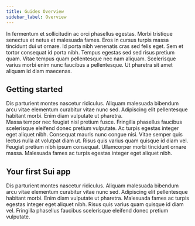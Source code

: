 ```yaml
---
title: Guides Overview
sidebar_label: Overview
---
```



In fermentum et sollicitudin ac orci phasellus egestas. Morbi tristique senectus et netus et malesuada fames. Eros in cursus turpis massa tincidunt dui ut ornare. Id porta nibh venenatis cras sed felis eget. Sem et tortor consequat id porta nibh. Tempus egestas sed sed risus pretium quam. Vitae tempus quam pellentesque nec nam aliquam. Scelerisque varius morbi enim nunc faucibus a pellentesque. Ut pharetra sit amet aliquam id diam maecenas.

## Getting started

Dis parturient montes nascetur ridiculus. Aliquam malesuada bibendum arcu vitae elementum curabitur vitae nunc sed. Adipiscing elit pellentesque habitant morbi. Enim diam vulputate ut pharetra.   
<Cards>
<Card title="Environment setup" href="/guides/developer/getting-started/sui-environment">
Massa tempor nec feugiat nisl pretium fusce. Fringilla phasellus faucibus scelerisque eleifend donec pretium vulputate.
</Card>
<Card title="Install Sui" href="/guides/developer/getting-started/sui-install">
Ac turpis egestas integer eget aliquet nibh. Consequat mauris nunc congue nisi. Vitae semper quis lectus nulla at volutpat diam ut. Risus quis varius quam quisque id diam vel.
</Card>
<Card title="Connect to Sui" href="/guides/developer/getting-started/connect">
Feugiat pretium nibh ipsum consequat. Ullamcorper morbi tincidunt ornare massa. Malesuada fames ac turpis egestas integer eget aliquet nibh.
</Card>
</Cards>

## Your first Sui app

Dis parturient montes nascetur ridiculus. Aliquam malesuada bibendum arcu vitae elementum curabitur vitae nunc sed. Adipiscing elit pellentesque habitant morbi. Enim diam vulputate ut pharetra. 
<Cards>
<Card title="Build and Test" href="/guides/developer/first-app/build-test">
Malesuada fames ac turpis egestas integer eget aliquet nibh.
</Card>
<Card title="Publish a Package" href="/guides/developer/first-app/publish">
Risus quis varius quam quisque id diam vel.
</Card>
<Card title="Upgrade a Package" href="/guides/developer/first-app/upgrade">
Fringilla phasellus faucibus scelerisque eleifend donec pretium vulputate.
</Card>
</Cards>